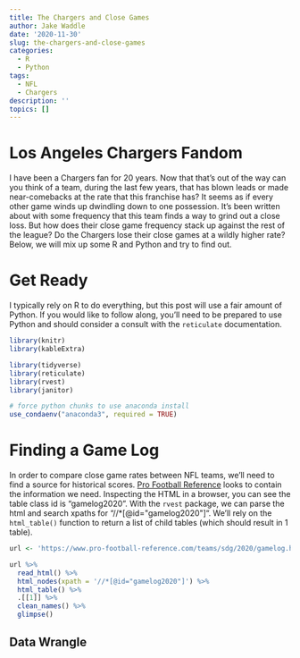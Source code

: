 ```yaml
---
title: The Chargers and Close Games
author: Jake Waddle
date: '2020-11-30'
slug: the-chargers-and-close-games
categories:
  - R
  - Python
tags:
  - NFL
  - Chargers
description: ''
topics: []
---
```


# Los Angeles Chargers Fandom

I have been a Chargers fan for 20 years. Now that that's out of the way can you think of a team, during the last few years, that has blown leads or made near-comebacks at the rate that this franchise has? It seems as if every other game winds up dwindling down to one possession. It's been written about with some frequency that this team finds a way to grind out a close loss. But how does their close game frequency stack up against the rest of the league? Do the Chargers lose their close games at a wildly higher rate? Below, we will mix up some R and Python and try to find out. 


# Get Ready

I typically rely on R to do everything, but this post will use a fair amount of Python. If you would like to follow along, you'll need to be prepared to use Python and should consider a consult with the `reticulate` documentation.


```r
library(knitr)
library(kableExtra)
```
```r
library(tidyverse)
library(reticulate)
library(rvest)
library(janitor)

# force python chunks to use anaconda install
use_condaenv("anaconda3", required = TRUE)
```


# Finding a Game Log

In order to compare close game rates between NFL teams, we'll need to find a source for historical scores. [Pro Football Reference]('https://www.pro-football-reference.com/teams/sdg/2020/gamelog.html') looks to contain the information we need. Inspecting the HTML in a browser, you can see the table class id is "gamelog2020". With the `rvest` package, we can parse the html and search xpaths for "//*[@id="gamelog2020"]". We'll rely on the `html_table()` function to return a list of child tables (which should result in 1 table). 

```r
url <- 'https://www.pro-football-reference.com/teams/sdg/2020/gamelog.html'

url %>% 
  read_html() %>% 
  html_nodes(xpath = '//*[@id="gamelog2020"]') %>%
  html_table() %>% 
  .[[1]] %>% 
  clean_names() %>% 
  glimpse()
```


## Data Wrangle

